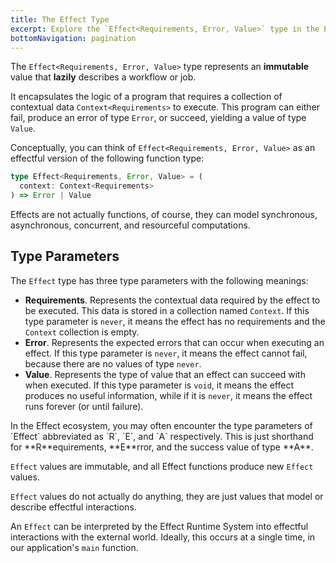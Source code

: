 ```yaml
---
title: The Effect Type
excerpt: Explore the `Effect<Requirements, Error, Value>` type in the Effect ecosystem, representing an immutable, lazy description of a workflow or job. Understand its type parameters and conceptualize it as an effectful program. Learn how to interpret `Effect` values with the Effect Runtime System for effectful interactions with the external world.
bottomNavigation: pagination
---
```


The `Effect<Requirements, Error, Value>` type represents an **immutable** value that **lazily** describes a workflow or job.

It encapsulates the logic of a program that requires a collection of contextual data `Context<Requirements>` to execute.
This program can either fail, produce an error of type `Error`, or succeed, yielding a value of type `Value`.

Conceptually, you can think of `Effect<Requirements, Error, Value>` as an effectful version of the following function type:

```ts
type Effect<Requirements, Error, Value> = (
  context: Context<Requirements>
) => Error | Value
```

Effects are not actually functions, of course, they can model synchronous, asynchronous, concurrent, and resourceful computations.

## Type Parameters

The `Effect` type has three type parameters with the following meanings:

- **Requirements**. Represents the contextual data required by the effect to be executed.
  This data is stored in a collection named `Context`.
  If this type parameter is `never`, it means the effect has no requirements and the `Context` collection is empty.
- **Error**. Represents the expected errors that can occur when executing an effect.
  If this type parameter is `never`, it means the effect cannot fail, because there are no values of type `never`.
- **Value**. Represents the type of value that an effect can succeed with when executed.
  If this type parameter is `void`, it means the effect produces no useful information, while if it is `never`, it means the effect runs forever (or until failure).

<Info>
  In the Effect ecosystem, you may often encounter the type parameters of
  `Effect` abbreviated as `R`, `E`, and `A` respectively. This is just
  shorthand for **R**equirements, **E**rror, and the success value of type
  **A**.
</Info>

`Effect` values are immutable, and all Effect functions produce new `Effect` values.

`Effect` values do not actually do anything, they are just values that model or describe effectful interactions.

An `Effect` can be interpreted by the Effect Runtime System into effectful interactions with the external world.
Ideally, this occurs at a single time, in our application's `main` function.
